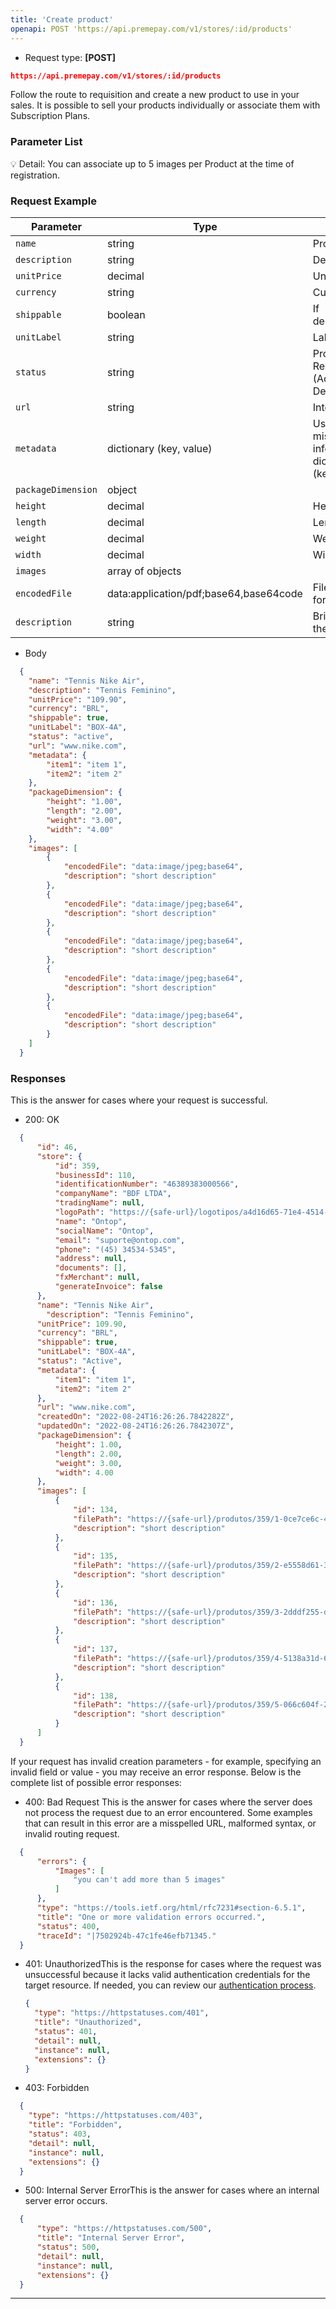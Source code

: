 ```yaml
---
title: 'Create product'
openapi: POST 'https://api.premepay.com/v1/stores/:id/products'
---
```


* Request type: **\[POST]**

```json
https://api.premepay.com/v1/stores/:id/products
```

Follow the route to requisition and create a new product to use in your sales. It is possible to sell your products individually or associate them with Subscription Plans.

### Parameter List


  💡 Detail: You can associate up to 5 images per Product at the time of registration.


### Request Example

| Parameter          | Type                                   | Description                                                              | Required |
| ------------------ | -------------------------------------- | ------------------------------------------------------------------------ | -------- |
| `name`             | string                                 | Product name                                                             | Yes      |
| `description`      | string                                 | Description                                                              | No       |
| `unitPrice`        | decimal                                | Unit price                                                               | No       |
| `currency`         | string                                 | Currency                                                                 | No       |
| `shippable`        | boolean                                | If deliverable/physical                                                  | No       |
| `unitLabel`        | string                                 | Label Description                                                        | No       |
| `status`           | string                                 | Product Registration Status (Active, Disabled, Deleted)                  | No       |
| `url`              | string                                 | Internet                                                                 | No       |
| `metadata`         | dictionary (key, value)                | Used to save miscellaneous information in dictionary format (key, value) | No       |
| `packageDimension` | object                                 |                                                                          | No       |
| `height`           | decimal                                | Height                                                                   |          |
| `length`           | decimal                                | Length                                                                   |          |
| `weight`           | decimal                                | Weight                                                                   |          |
| `width`            | decimal                                | Width                                                                    |          |
| `images`           | array of objects                       |                                                                          |          |
| `encodedFile`      | data:application/pdf;base64,base64code | File in base64 format                                                    | No       |
| `description`      | string                                 | Brief description of the product image                                   | No       |

* Body

```json
  {
  	"name": "Tennis Nike Air",
  	"description": "Tennis Feminino",
  	"unitPrice": "109.90",
  	"currency": "BRL",
  	"shippable": true,
  	"unitLabel": "BOX-4A",
  	"status": "active",
  	"url": "www.nike.com",
  	"metadata": {
  		"item1": "item 1",
  		"item2": "item 2"
  	},
  	"packageDimension": {
  		"height": "1.00",
  		"length": "2.00",
  		"weight": "3.00",
  		"width": "4.00"
  	},
  	"images": [
  		{
  			"encodedFile": "data:image/jpeg;base64",
  			"description": "short description"
  		},
  		{
  			"encodedFile": "data:image/jpeg;base64",
  			"description": "short description"
  		},
  		{
  			"encodedFile": "data:image/jpeg;base64",
  			"description": "short description"
  		},
  		{
  			"encodedFile": "data:image/jpeg;base64",
  			"description": "short description"
  		},
  		{
  			"encodedFile": "data:image/jpeg;base64",
  			"description": "short description"
  		}
  	]
  }
```

### **Responses**

This is the answer for cases where your request is successful.

* 200: OK

```json
  {
      "id": 46,
      "store": {
          "id": 359,
          "businessId": 110,
          "identificationNumber": "46389383000566",
          "companyName": "BDF LTDA",
          "tradingName": null,
          "logoPath": "https://{safe-url}/logotipos/a4d16d65-71e4-4514-b9e7-067fbdadd051.png",
          "name": "Ontop",
          "socialName": "Ontop",
          "email": "suporte@ontop.com",
          "phone": "(45) 34534-5345",
          "address": null,
          "documents": [],
          "fxMerchant": null,
          "generateInvoice": false
      },
      "name": "Tennis Nike Air",
  		"description": "Tennis Feminino",
      "unitPrice": 109.90,
      "currency": "BRL",
      "shippable": true,
      "unitLabel": "BOX-4A",
      "status": "Active",
      "metadata": {
          "item1": "item 1",
          "item2": "item 2"
      },
      "url": "www.nike.com",
      "createdOn": "2022-08-24T16:26:26.7842282Z",
      "updatedOn": "2022-08-24T16:26:26.7842307Z",
      "packageDimension": {
          "height": 1.00,
          "length": 2.00,
          "weight": 3.00,
          "width": 4.00
      },
      "images": [
          {
              "id": 134,
              "filePath": "https://{safe-url}/produtos/359/1-0ce7ce6c-4136-4e96-9293-d2a32c356182.png",
              "description": "short description"
          },
          {
              "id": 135,
              "filePath": "https://{safe-url}/produtos/359/2-e5558d61-339f-4137-af12-fb683fa6fe6d.png",
              "description": "short description"
          },
          {
              "id": 136,
              "filePath": "https://{safe-url}/produtos/359/3-2dddf255-da38-437f-b994-bc2903fdf722.png",
              "description": "short description"
          },
          {
              "id": 137,
              "filePath": "https://{safe-url}/produtos/359/4-5138a31d-6985-4c26-9bc9-27764898a106.png",
              "description": "short description"
          },
          {
              "id": 138,
              "filePath": "https://{safe-url}/produtos/359/5-066c604f-2222-460a-b9d0-a2de80f782cf.png",
              "description": "short description"
          }
      ]
  }
```

If your request has invalid creation parameters - for example, specifying an invalid field or value - you may receive an error response. Below is the complete list of possible error responses:

* 400: Bad Request
  This is the answer for cases where the server does not process the request due to an error encountered. Some examples that can result in this error are a misspelled URL, malformed syntax, or invalid routing request.

```json
  {
      "errors": {
          "Images": [
              "you can't add more than 5 images"
          ]
      },
      "type": "https://tools.ietf.org/html/rfc7231#section-6.5.1",
      "title": "One or more validation errors occurred.",
      "status": 400,
      "traceId": "|7502924b-47c1fe46efb71345."
  }
```

* 401: UnauthorizedThis is the response for cases where the request was unsuccessful because it lacks valid authentication credentials for the target resource.
  If needed, you can review our [authentication process](https://www.notion.so/Authentication-c941a0cb8e2647b187d87fcf8a314b37?pvs=21).
  
  
  ```json
  {
    "type": "https://httpstatuses.com/401",
    "title": "Unauthorized",
    "status": 401,
    "detail": null,
    "instance": null,
    "extensions": {}
  }
  ```

* 403: Forbidden

```json
  {
    "type": "https://httpstatuses.com/403",
    "title": "Forbidden",
    "status": 403,
    "detail": null,
    "instance": null,
    "extensions": {}
  }
```

* 500: Internal Server ErrorThis is the answer for cases where an internal server error occurs.

```json
  {
      "type": "https://httpstatuses.com/500",
      "title": "Internal Server Error",
      "status": 500,
      "detail": null,
      "instance": null,
      "extensions": {}
  }
```

***